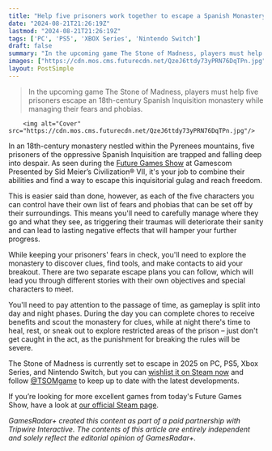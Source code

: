 ```yaml
---
title: "Help five prisoners work together to escape a Spanish Monastery with their sanity in The Stone of Madness"
date: "2024-08-21T21:26:19Z"
lastmod: "2024-08-21T21:26:19Z"
tags: ['PC', 'PS5', 'XBOX Series', 'Nintendo Switch']
draft: false
summary: "In the upcoming game The Stone of Madness, players must help five prisoners escape an 18th-century Spanish Inquisition monastery while managing their fears and phobias."
images: ["https://cdn.mos.cms.futurecdn.net/QzeJ6ttdy73yPRN76DqTPn.jpg"]
layout: PostSimple
---
```

> In the upcoming game The Stone of Madness, players must help five prisoners escape an 18th-century Spanish Inquisition monastery while managing their fears and phobias.


        <img alt="Cover" src="https://cdn.mos.cms.futurecdn.net/QzeJ6ttdy73yPRN76DqTPn.jpg"/>
        
In an 18th-century monastery nestled within the Pyrenees mountains, five prisoners of the oppressive Spanish Inquisition are trapped and falling deep into despair. As seen during the [Future Games Show](https://www.gamesradar.com/future-games-show/) at Gamescom Presented by Sid Meier’s Civilization® VII, it's your job to combine their abilities and find a way to escape this inquisitorial gulag and reach freedom.

This is easier said than done, however, as each of the five characters you can control have their own list of fears and phobias that can be set off by their surroundings. This means you'll need to carefully manage where they go and what they see, as triggering their traumas will deteriorate their sanity and can lead to lasting negative effects that will hamper your further progress.

While keeping your prisoners' fears in check, you'll need to explore the monastery to discover clues, find tools, and make contacts to aid your breakout. There are two separate escape plans you can follow, which will lead you through different stories with their own objectives and special characters to meet.

You'll need to pay attention to the passage of time, as gameplay is split into day and night phases. During the day you can complete chores to receive benefits and scout the monastery for clues, while at night there's time to heal, rest, or sneak out to explore restricted areas of the prison – just don't get caught in the act, as the punishment for breaking the rules will be severe.

The Stone of Madness is currently set to escape in 2025 on PC, PS5, Xbox Series, and Nintendo Switch, but you can [wishlist it on Steam now](https://store.steampowered.com/app/1309710/The_Stone_of_Madness/) and follow [@TSOMgame](https://x.com/TSOMgame) to keep up to date with the latest developments.

If you’re looking for more excellent games from today's Future Games Show, have a look at [our official Steam page](https://store.steampowered.com/sale/futuregamesshow).

*GamesRadar+ created this content as part of a paid partnership with Tripwire Interactive. The contents of this article are entirely independent and solely reflect the editorial opinion of GamesRadar+.*
        